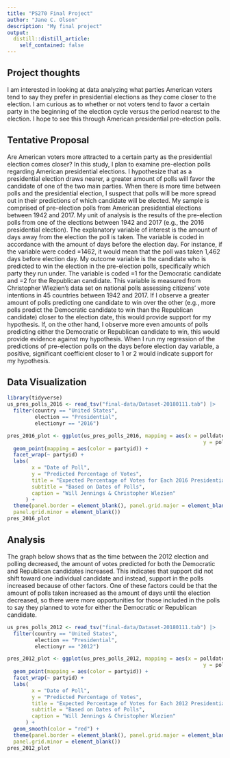 ```yaml
---
title: "PS270 Final Project"
author: "Jane C. Olson"
description: "My final project"
output:
  distill::distill_article:
    self_contained: false
---
```




## Project thoughts

I am interested in looking at data analyzing what parties American voters tend to say they prefer in presidential elections as they come closer to the election. I am curious as to whether or not voters tend to favor a certain party in the beginning of the election cycle versus the period nearest to the election. I hope to see this through American presidential pre-election polls.

## Tentative Proposal

Are American voters more attracted to a certain party as the presidential election comes closer? In this study, I plan to examine pre-election polls regarding American presidential elections. I hypothesize that as a presidential election draws nearer, a greater amount of polls will favor the candidate of one of the two main parties. When there is more time between polls and the presidential election, I suspect that polls will be more spread out in their predictions of which candidate will be elected. My sample is comprised of pre-election polls from American presidential elections between 1942 and 2017. My unit of analysis is the results of the pre-election polls from one of the elections between 1942 and 2017 (e.g., the 2016 presidential election). The explanatory variable of interest is the amount of days away from the election the poll is taken. The variable is coded in accordance with the amount of days before the election day. For instance, if the variable were coded =1462, it would mean that the poll was taken 1,462 days before election day. My outcome variable is the candidate who is predicted to win the election in the pre-election polls, specifically which party they run under. The variable is coded =1 for the Democratic candidate and =2 for the Republican candidate. This variable is measured from Christopher Wlezien's data set on national polls assessing citizens' vote intentions in 45 countries between 1942 and 2017. If I observe a greater amount of polls predicting one candidate to win over the other (e.g., more polls predict the Democratic candidate to win than the Republican candidate) closer to the election date, this would provide support for my hypothesis. If, on the other hand, I observe more even amounts of polls predicting either the Democratic or Republican candidate to win, this would provide evidence against my hypothesis. When I run my regression of the predictions of pre-election polls on the days before election day variable, a positive, significant coefficient closer to 1 or 2 would indicate support for my hypothesis.

## Data Visualization

```r
library(tidyverse)
us_pres_polls_2016 <- read_tsv("final-data/Dataset-20180111.tab") |>
  filter(country == "United States",
         election == "Presidential",
         electionyr == "2016")

pres_2016_plot <- ggplot(us_pres_polls_2016, mapping = aes(x = polldate,
                                                                y = poll_)) +
  geom_point(mapping = aes(color = partyid)) +
  facet_wrap(~ partyid) +
  labs(
        x = "Date of Poll",
        y = "Predicted Percentage of Votes",
        title = "Expected Percentage of Votes for Each 2016 Presidential Candidate",
        subtitle = "Based on Dates of Polls",
        caption = "Will Jennings & Christopher Wlezien"
      ) +
  theme(panel.border = element_blank(), panel.grid.major = element_blank(),
  panel.grid.minor = element_blank())
pres_2016_plot
```

## Analysis

The graph below shows that as the time between the 2012 election and polling decreased, the amount of votes predicted for both the Democratic and Republican candidates increased. This indicates that support did not shift toward one individual candidate and instead, support in the polls increased because of other factors. One of these factors could be that the amount of polls taken increased as the amount of days until the election decreased, so there were more opportunities for those included in the polls to say they planned to vote for either the Democratic or Republican candidate.

```r
us_pres_polls_2012 <- read_tsv("final-data/Dataset-20180111.tab") |>
  filter(country == "United States",
         election == "Presidential",
         electionyr == "2012")

pres_2012_plot <- ggplot(us_pres_polls_2012, mapping = aes(x = polldate,
                                                                y = poll_)) +
  geom_point(mapping = aes(color = partyid)) +
  facet_wrap(~ partyid) +
  labs(
        x = "Date of Poll",
        y = "Predicted Percentage of Votes",
        title = "Expected Percentage of Votes for Each 2012 Presidential Candidate",
        subtitle = "Based on Dates of Polls",
        caption = "Will Jennings & Christopher Wlezien"
      ) +
  geom_smooth(color = "red") +
  theme(panel.border = element_blank(), panel.grid.major = element_blank(),
  panel.grid.minor = element_blank())
pres_2012_plot
```





